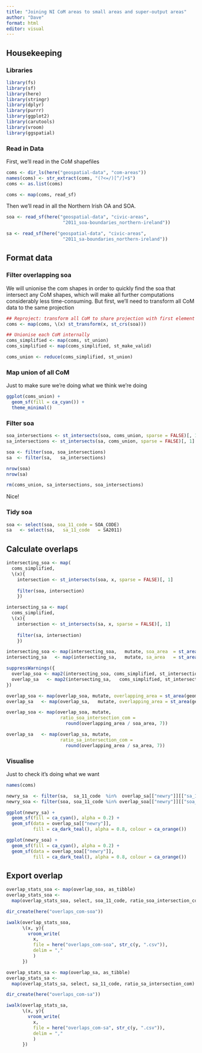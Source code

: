 ```yaml
---
title: "Joining NI CoM areas to small areas and super-output areas"
author: "Dave"
format: html
editor: visual
---
```


## Housekeeping

### Libraries

```r
library(fs)
library(sf)
library(here)
library(stringr)
library(dplyr)
library(purrr)
library(ggplot2)
library(carutools)
library(vroom)
library(ggspatial)
```

### Read in Data

First, we'll read in the CoM shapefiles

```r
coms <- dir_ls(here("geospatial-data", "com-areas"))
names(coms) <- str_extract(coms, "(?<=/)[^/]+$")
coms <- as.list(coms)

coms <- map(coms, read_sf)
```

Then we'll read in all the Northern Irish OA and SOA.

```r
soa <- read_sf(here("geospatial-data", "civic-areas",
                     "2011_soa-boundaries_northern-ireland"))

sa <- read_sf(here("geospatial-data", "civic-areas",
                     "2011_sa-boundaries_northern-ireland"))
```

## Format data

### Filter overlapping soa

We will unionise the com shapes in order to quickly find the soa that intersect any CoM shapes, which will make all further computations considerably less time-consuming. But first, we'll need to transform all CoM data to the same projection

```r
## Reproject: transform all CoM to share projection with first element
coms <- map(coms, \(x) st_transform(x, st_crs(soa)))

## Unionise each CoM internally
coms_simplified <- map(coms, st_union)
coms_simplified <- map(coms_simplified, st_make_valid)

coms_union <- reduce(coms_simplified, st_union)
```

### Map union of all CoM

Just to make sure we're doing what we think we're doing

```r
ggplot(coms_union) +
  geom_sf(fill = ca_cyan()) +
  theme_minimal()
```

### Filter soa

```r
soa_intersections <- st_intersects(soa, coms_union, sparse = FALSE)[, 1]
sa_intersections <- st_intersects(sa, coms_union, sparse = FALSE)[, 1]

soa <- filter(soa, soa_intersections)
sa  <- filter(sa,   sa_intersections)

nrow(soa)
nrow(sa)

rm(coms_union, sa_intersections, soa_intersections)
```

Nice!

### Tidy soa

```r
soa <- select(soa, soa_11_code = SOA_CODE)
sa   <- select(sa,   sa_11_code   = SA2011)
```

## Calculate overlaps

```r
intersecting_soa <- map(
  coms_simplified,
  \(x){
    intersection <- st_intersects(soa, x, sparse = FALSE)[, 1]
    
    filter(soa, intersection)
    })

intersecting_sa <- map(
  coms_simplified,
  \(x){
    intersection <- st_intersects(sa, x, sparse = FALSE)[, 1]
    
    filter(sa, intersection)
    })

intersecting_soa <- map(intersecting_soa,   mutate, soa_area  = st_area(geometry))
intersecting_sa   <- map(intersecting_sa,   mutate, sa_area   = st_area(geometry))

suppressWarnings({
  overlap_soa <- map2(intersecting_soa, coms_simplified, st_intersection)
  overlap_sa   <- map2(intersecting_sa,   coms_simplified, st_intersection)
})

overlap_soa <- map(overlap_soa, mutate, overlapping_area = st_area(geometry))
overlap_sa   <- map(overlap_sa,   mutate, overlapping_area = st_area(geometry))

overlap_soa <- map(overlap_soa, mutate,
                    ratio_soa_intersection_com =
                      round(overlapping_area / soa_area, 7))

overlap_sa   <- map(overlap_sa, mutate,
                    ratio_sa_intersection_com =
                      round(overlapping_area / sa_area, 7))
```

### Visualise

Just to check it's doing what we want

```r
names(coms)

newry_sa  <- filter(sa,  sa_11_code  %in%  overlap_sa[["newry"]][["sa_11_code"]] )
newry_soa <- filter(soa, soa_11_code %in% overlap_soa[["newry"]][["soa_11_code"]])

ggplot(newry_sa) + 
  geom_sf(fill = ca_cyan(), alpha = 0.2) +
  geom_sf(data = overlap_sa[["newry"]],
          fill = ca_dark_teal(), alpha = 0.8, colour = ca_orange())

ggplot(newry_soa) + 
  geom_sf(fill = ca_cyan(), alpha = 0.2) +
  geom_sf(data = overlap_soa[["newry"]],
          fill = ca_dark_teal(), alpha = 0.8, colour = ca_orange())
```

## Export overlap

```r
overlap_stats_soa <- map(overlap_soa, as_tibble)
overlap_stats_soa <-
  map(overlap_stats_soa, select, soa_11_code, ratio_soa_intersection_com)

dir_create(here("overlaps_com-soa"))

iwalk(overlap_stats_soa,
      \(x, y){
        vroom_write(
          x, 
          file = here("overlaps_com-soa", str_c(y, ".csv")),
          delim = ","
          )
      })

overlap_stats_sa <- map(overlap_sa, as_tibble)
overlap_stats_sa <-
  map(overlap_stats_sa, select, sa_11_code, ratio_sa_intersection_com)

dir_create(here("overlaps_com-sa"))

iwalk(overlap_stats_sa,
      \(x, y){
        vroom_write(
          x, 
          file = here("overlaps_com-sa", str_c(y, ".csv")),
          delim = ","
          )
      })
```
